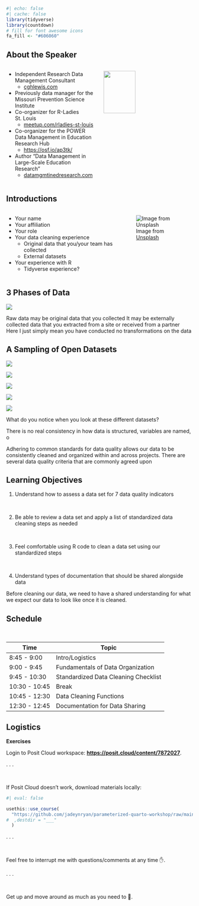 
```r
#| echo: false
#| cache: false
library(tidyverse)
library(countdown)
# fill for font awesome icons
fa_fill <- "#606060"
```

## About the Speaker

::: columns
::: {.column width="50%"}

- Independent Research Data Management Consultant
   - [cghlewis.com](https://cghlewis.com/)
- Previously data manager for the Missouri Prevention Science Institute
- Co-organizer for R-Ladies St. Louis
  - [meetup.com/rladies-st-louis](https://www.meetup.com/rladies-st-louis/)
- Co-organizer for the POWER Data Management in Education Research Hub
  - [https://osf.io/ap3tk/](https://osf.io/ap3tk/)
- Author "Data Management in Large-Scale Education Research"
  - [datamgmtinedresearch.com](https://datamgmtinedresearch.com/)

:::
 
::: {.column width="50%"}
![](images/book-cover.jpg){fig-align="center" width=60%}

:::
:::

## Introductions

::: columns
::: {.column width="60%"}

- Your name
- Your affiliation
- Your role
- Your data cleaning experience
  - Original data that you/your team has collected
  - External datasets
- Your experience with R
  - Tidyverse experience?

:::
 
::: {.column width="40%"}
![Image from [Unsplash](https://unsplash.com/photos/brown-and-black-short-coated-small-dog-with-white-long-coat-small-dog-on-gray-concrete-NIKl5WwL-RE)](images/greeting.jpg){fig-align="center"}
:::
:::


## 3 Phases of Data

![](images/phases.jpg){fig-align="center"}

::: {.notes}
Raw data may be original data that you collected
It may be externally collected data that you extracted from a site or received from a partner
Here I just simply mean you have conducted no transformations on the data
:::

## A Sampling of Open Datasets

::: {.r-stack}


![](images/publicdata5.PNG){.fragment}


![](images/publicdata2.PNG){.fragment}


![](images/publicdata1-1.PNG){.fragment}


![](images/publicdata6.PNG){.fragment}


![](images/publicdata4.PNG){.fragment}


:::

::: {.notes}
What do you notice when you look at these different datasets?

There is no real consistency in how data is structured, variables are named, o

Adhering to common standards for data quality allows our data to be consistently cleaned and organized within and across projects. There are several data quality criteria that are commonly agreed upon 
:::

## Learning Objectives

::: incremental

1.  Understand how to assess a data set for 7 data quality indicators

<br>

2.  Be able to review a data set and apply a list of standardized data cleaning steps as needed

<br>

3.  Feel comfortable using R code to clean a data set using our standardized steps

<br>

4.  Understand types of documentation that should be shared alongside data

:::

::: {.notes}
Before cleaning our data, we need to have a shared understanding for what we expect our data to look like once it is cleaned. 
:::


## Schedule

<br>


| Time          | Topic           |
|---------------|--------------------|
|8:45 - 9:00  |   Intro/Logistics | 
|9:00 - 9:45 | Fundamentals of Data Organization|
|9:45 - 10:30 | Standardized Data Cleaning Checklist|
|10:30 - 10:45 | Break|
|10:45 - 12:30 | Data Cleaning Functions|
|12:30 - 12:45 | Documentation for Data Sharing|

  
## Logistics

**Exercises**

Login to Posit Cloud workspace: [**https://posit.cloud/content/7872027**](https://posit.cloud/content/7872027).

. . .

<br>

If Posit Cloud doesn't work, download materials locally:

```r
#| eval: false

usethis::use_course(
  "https://github.com/jadeynryan/parameterized-quarto-workshop/raw/main/exercises/exercises.zip"
#  ,destdir = "___"
  )
```

. . .

<br>

Feel free to interrupt me with questions/comments at any time ✋.

. . .

<br>

Get up and move around as much as you need to 🚶.
  
